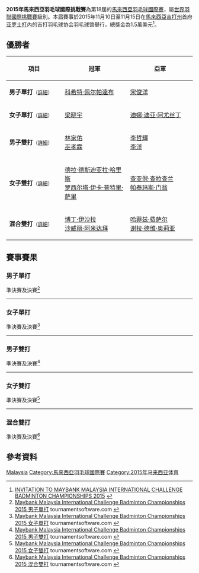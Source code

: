 {{noteTA|G1=Badminton}}
{{infobox badminton event
|name           = 2015年馬來西亞羽毛球國際挑戰賽
|image          = 
|size           = 
|caption        =
|dates          = 2015年11月10日－11月15日
|number_edition = 第18屆
|level          = 4A
|prize_money    = 1.5萬美元
|location       = {{MAS}}[[吉打州|吉打州]][[亚罗士打|亚罗士打]]
|venue          = 吉打羽毛球协会羽毛球馆
|previous       = 2014年馬來西亞羽毛球國際挑戰賽 
|next           = 2016年馬來西亞羽毛球國際挑戰賽
}}
'''2015年馬來西亞羽毛球國際挑戰賽'''為第18屆的[[馬來西亞羽毛球國際賽|馬來西亞羽毛球國際賽]]，屬[[世界羽聯國際挑戰賽|世界羽聯國際挑戰賽]]級別。本屆賽事於2015年11月10日至11月15日在[[馬來西亞|馬來西亞]][[吉打州|吉打州]]首府[[亚罗士打|亚罗士打]]內的吉打羽毛球协会羽毛球馆舉行，總獎金為1.5萬美元<ref>[http://www.bwfbadminton.org/file.aspx?id=675334&dl=1 INVITATION TO MAYBANK MALAYSIA INTERNATIONAL CHALLENGE BADMINTON CHAMPIONSHIPS 2015] {{Wayback|url=http://www.bwfbadminton.org/file.aspx?id=675334&dl=1 |date=20160306044612 }}{{en}}</ref>。

== 優勝者 ==
{| class=wikitable style="font-size:small"
!width="200"|項目
!width="250"|冠軍
!width="250"|亞軍
|-
|'''男子單打'''<small>（[[#男子單打|詳細]]）</small>
|{{flagicon|THA}} [[科希特·佩尔帕達布|科希特·佩尔帕達布]]
|{{flagicon|MAS}} [[宋俊洋|宋俊洋]]
|-
|'''女子單打'''<small>（[[#女子單打|詳細]]）</small>
|{{flagicon|SIN}} [[梁晓宇|梁晓宇]]
|{{flagicon|INA}} [[迪娜·迪亚·阿尤丝丁|迪娜·迪亚·阿尤丝丁]]
|-
|'''男子雙打'''<small>（[[#男子雙打|詳細]]）</small>
|{{flagicon|TPE}} [[林家佑|林家佑]]<br/>{{flagicon|TPE}} [[巫孝霖|巫孝霖]]
|{{flagicon|TPE}} [[李哲輝|李哲輝]]<br/>{{flagicon|TPE}} [[李洋_(羽毛球運動員)|李洋]]
|-
|'''女子雙打'''<small>（[[#女子雙打|詳細]]）</small>
|{{flagicon|INA}} [[德拉·德斯迪亚拉·哈里斯|德拉·德斯迪亚拉·哈里斯]]<br/>{{flagicon|INA}} [[罗西尔塔·伊卡·普特里·萨里|罗西尔塔·伊卡·普特里·萨里]]
|{{flagicon|THA}} [[查亚倪·查拉查兰|查亚倪·查拉查兰]]<br/>{{flagicon|THA}} [[帕泰玛斯·门翁|帕泰玛斯·门翁]]
|-
|'''混合雙打'''<small>（[[#混合雙打|詳細]]）</small>
|{{flagicon|THA}} [[博丁·伊沙拉|博丁·伊沙拉]]<br/>{{flagicon|THA}} [[沙威丽·阿米达拜|沙威丽·阿米达拜]]
|{{flagicon|INA}} [[哈菲兹·费萨尔|哈菲兹·费萨尔]]<br/>{{flagicon|INA}} [[谢拉·德维·奥莉亚|谢拉·德维·奥莉亚]]
|}

== 賽事賽果 ==
=== 男子單打 ===
;準決賽及決賽<ref name="MS">[http://bwf.tournamentsoftware.com/sport/draw.aspx?id=9B1EB66F-F531-40FD-88EC-3348EFE76F66&draw=9 Maybank Malaysia International Challenge Badminton Championships 2015 男子單打] tournamentsoftware.com {{en}}</ref>
{{4TeamBracket-Tennis3-v2
| team-width=200
| RD1-seed1=15
| RD1-team1={{flagicon|INA}} [[菲克里·伊桑迪·哈德马迪|菲克里·伊桑迪·哈德马迪]]
| RD1-score1-1=12
| RD1-score1-2='''21
| RD1-score1-3=17
| RD1-seed2=10
| RD1-team2='''{{flagicon|THA}} [[科希特·佩尔帕達布|科希特·佩尔帕達布]]
| RD1-score2-1='''21
| RD1-score2-2=16
| RD1-score2-3='''21

| RD1-seed3=3
| RD1-team3={{nowrap|{{flagicon|MAS}} [[伊斯干达·祖卡奈因·扎因丁|伊斯干达·祖卡奈因·扎因丁]]}}
| RD1-score3-1=13
| RD1-score3-2=19
| RD1-score3-3=
| RD1-seed4=9
| RD1-team4='''{{flagicon|MAS}} [[宋俊洋|宋俊洋]]
| RD1-score4-1='''21
| RD1-score4-2='''21
| RD1-score4-3=

| RD2-seed1=10
| RD2-team1='''{{flagicon|THA}} [[科希特·佩尔帕達布|科希特·佩尔帕達布]]
| RD2-score1-1='''21
| RD2-score1-2='''21
| RD2-score1-3=
| RD2-seed2=9
| RD2-team2={{flagicon|MAS}} [[宋俊洋|宋俊洋]]
| RD2-score2-1=14
| RD2-score2-2=10
| RD2-score2-3=
}}
----

=== 女子單打 ===
;準決賽及決賽<ref name="WS">[http://bwf.tournamentsoftware.com/sport/draw.aspx?id=9B1EB66F-F531-40FD-88EC-3348EFE76F66&draw=11 Maybank Malaysia International Challenge Badminton Championships 2015 女子單打] tournamentsoftware.com {{en}}</ref>
{{4TeamBracket-Tennis3-v2
| team-width=200
| RD1-seed1=
| RD1-team1={{nowrap|{{flagicon|INA}} [[Gabriela_Meilani_Moningka|Gabriela Meilani Moningka]]}}
| RD1-score1-1=17
| RD1-score1-2=8
| RD1-score1-3=
| RD1-seed2=4
| RD1-team2='''{{flagicon|SIN}} [[梁晓宇|梁晓宇]]
| RD1-score2-1='''21
| RD1-score2-2='''21
| RD1-score2-3=

| RD1-seed3=
| RD1-team3='''{{flagicon|INA}} [[迪娜·迪亚·阿尤丝丁|迪娜·迪亚·阿尤丝丁]]
| RD1-score3-1=19
| RD1-score3-2='''21
| RD1-score3-3='''21
| RD1-seed4=
| RD1-team4={{flagicon|MAS}} [[何艷美|何艷美]]
| RD1-score4-1='''21
| RD1-score4-2=15
| RD1-score4-3=17

| RD2-seed1=4
| RD2-team1='''{{flagicon|SIN}} [[梁晓宇|梁晓宇]]
| RD2-score1-1='''21
| RD2-score1-2='''21
| RD2-score1-3=
| RD2-seed2=
| RD2-team2={{nowrap|{{flagicon|INA}} [[迪娜·迪亚·阿尤丝丁|迪娜·迪亚·阿尤丝丁]]}}
| RD2-score2-1=11
| RD2-score2-2=13
| RD2-score2-3=
}}
----

=== 男子雙打 ===
;準決賽及決賽<ref name="MD">[http://www.tournamentsoftware.com/sport/draw.aspx?id=E47F0F34-25E2-4CBD-AABF-6B9EF4FE8825&draw=5 Maybank Malaysia International Challenge Badminton Championships 2015 男子雙打] tournamentsoftware.com {{en}}</ref>
{{4TeamBracket-Tennis3-v2
| team-width=200
| RD1-seed1=1
| RD1-team1='''{{flagicon|TPE}} [[林家佑|林家佑]]<br/> {{flagicon|TPE}} [[巫孝霖|巫孝霖]]
| RD1-score1-1='''21
| RD1-score1-2='''21
| RD1-score1-3=
| RD1-seed2=
| RD1-team2={{flagicon|TPE}} [[張課琦|張課琦]]<br/> {{flagicon|TPE}} [[梁睿緯|梁睿緯]]
| RD1-score2-1=14
| RD1-score2-2=17
| RD1-score2-3=

| RD1-seed3=
| RD1-team3={{flagicon|MAS}} [[徐家铭|徐家铭]]<br/> {{flagicon|MAS}} [[区耀汉|区耀汉]]
| RD1-score3-1=12
| RD1-score3-2=16
| RD1-score3-3=
| RD1-seed4=6
| RD1-team4='''{{flagicon|TPE}} [[李哲輝|李哲輝]]<br/> {{flagicon|TPE}} [[李洋_(羽毛球運動員)|李洋]]
| RD1-score4-1='''21
| RD1-score4-2='''21
| RD1-score4-3=

| RD2-seed1=1
| RD2-team1='''{{flagicon|TPE}} [[林家佑|林家佑]]<br/> {{flagicon|TPE}} [[巫孝霖|巫孝霖]]
| RD2-score1-1=17
| RD2-score1-2='''21
| RD2-score1-3='''22
| RD2-seed2=6
| RD2-team2={{flagicon|TPE}} [[李哲輝|李哲輝]]<br/> {{flagicon|TPE}} [[李洋_(羽毛球運動員)|李洋]]
| RD2-score2-1='''21
| RD2-score2-2=16
| RD2-score2-3=18
}}
----

=== 女子雙打 ===
;準決賽及決賽<ref name="WD">[http://bwf.tournamentsoftware.com/sport/draw.aspx?id=9B1EB66F-F531-40FD-88EC-3348EFE76F66&draw=3 Maybank Malaysia International Challenge Badminton Championships 2015 女子雙打] tournamentsoftware.com {{en}}</ref>
{{4TeamBracket-Tennis3-v2
| team-width=200
| RD1-seed1=1
| RD1-team1='''{{flagicon|THA}} [[查亚倪·查拉查兰|查亚倪·查拉查兰]]<br/> {{flagicon|THA}} [[帕泰玛斯·门翁|帕泰玛斯·门翁]]
| RD1-score1-1='''21
| RD1-score1-2='''21
| RD1-score1-3=
| RD1-seed2=4
| RD1-team2={{flagicon|MAS}} [[鍾慧琪|鍾慧琪]]<br/> {{flagicon|MAS}} [[葉錚雯|葉錚雯]]
| RD1-score2-1=13
| RD1-score2-2=11
| RD1-score2-3=

| RD1-seed3=7
| RD1-team3={{flagicon|THA}} [[沙威丽·阿米达拜|沙威丽·阿米达拜]]<br/> {{flagicon|THA}} [[帕冲攀·磋楚翁|帕冲攀·磋楚翁]]
| RD1-score3-1=10
| RD1-score3-2=14
| RD1-score3-3=
| RD1-seed4=8
| RD1-team4='''{{nowrap|{{flagicon|INA}} [[德拉·德斯迪亚拉·哈里斯|德拉·德斯迪亚拉·哈里斯]]<br/> {{flagicon|INA}} [[罗西尔塔·伊卡·普特里·萨里|罗西尔塔·伊卡·普特里·萨里]]}}
| RD1-score4-1='''21
| RD1-score4-2='''21
| RD1-score4-3=

| RD2-seed1=1
| RD2-team1={{flagicon|THA}} [[查亚倪·查拉查兰|查亚倪·查拉查兰]]<br/> {{flagicon|THA}} [[帕泰玛斯·门翁|帕泰玛斯·门翁]]
| RD2-score1-1=18
| RD2-score1-2=12
| RD2-score1-3=
| RD2-seed2=8
| RD2-team2='''{{nowrap|{{flagicon|INA}} [[德拉·德斯迪亚拉·哈里斯|德拉·德斯迪亚拉·哈里斯]]<br/> {{flagicon|INA}} [[罗西尔塔·伊卡·普特里·萨里|罗西尔塔·伊卡·普特里·萨里]]}}
| RD2-score2-1='''21
| RD2-score2-2='''21
| RD2-score2-3=
}}
----

=== 混合雙打 ===
;準決賽及決賽<ref name="XD">[http://bwf.tournamentsoftware.com/sport/draw.aspx?id=9B1EB66F-F531-40FD-88EC-3348EFE76F66&draw=1 Maybank Malaysia International Challenge Badminton Championships 2015 混合雙打] {{Wayback|url=http://bwf.tournamentsoftware.com/sport/draw.aspx?id=9B1EB66F-F531-40FD-88EC-3348EFE76F66&draw=1 |date=20191215092744 }} tournamentsoftware.com {{en}}</ref>
{{4TeamBracket-Tennis3-v2
| team-width=200
| RD1-seed1=1
| RD1-team1={{flagicon|SIN}} [[许永凯|许永凯]]<br/> {{flagicon|SIN}} [[陈薇涵|陈薇涵]]
| RD1-score1-1=23
| RD1-score1-2=11
| RD1-score1-3=
| RD1-seed2=4
| RD1-team2='''{{flagicon|INA}} [[哈菲兹·费萨尔|哈菲兹·费萨尔]]<br/> {{flagicon|INA}} [[谢拉·德维·奥莉亚|谢拉·德维·奥莉亚]]
| RD1-score2-1='''25
| RD1-score2-2='''21
| RD1-score2-3=

| RD1-seed3=7
| RD1-team3={{flagicon|MAS}} [[陳致佃|陳致佃]]<br/> {{flagicon|MAS}} [[鄒美君|鄒美君]]
| RD1-score3-1=12
| RD1-score3-2='''21
| RD1-score3-3=18
| RD1-seed4=5
| RD1-team4='''{{nowrap|{{flagicon|THA}} [[博丁·伊沙拉|博丁·伊沙拉]]<br/> {{flagicon|THA}} [[沙威丽·阿米达拜|沙威丽·阿米达拜]]}}
| RD1-score4-1='''21
| RD1-score4-2=18
| RD1-score4-3='''21

| RD2-seed1=4
| RD2-team1={{flagicon|INA}} [[哈菲兹·费萨尔|哈菲兹·费萨尔]]<br/> {{flagicon|INA}} [[谢拉·德维·奥莉亚|谢拉·德维·奥莉亚]]
| RD2-score1-1=13
| RD2-score1-2=6
| RD2-score1-3=
| RD2-seed2=5
| RD2-team2='''{{nowrap|{{flagicon|THA}} [[博丁·伊沙拉|博丁·伊沙拉]]<br/> {{flagicon|THA}} [[沙威丽·阿米达拜|沙威丽·阿米达拜]]}}
| RD2-score2-1='''21
| RD2-score2-2='''21
| RD2-score2-3=
}}

== 參考資料 ==
{{Portal box|马来西亚}}
{{Reflist}}

[[Category:2015年世界羽聯國際挑戰賽|Malaysia]]
[[Category:馬來西亞羽毛球國際賽|Category:馬來西亞羽毛球國際賽]]
[[Category:2015年马来西亚体育|Category:2015年马来西亚体育]]